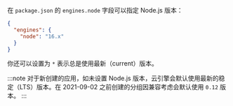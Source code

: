 
在 `package.json` 的 `engines.node` 字段可以指定 Node.js 版本：

```json title='package.json'
{
  "engines": {
    "node": "16.x"
  }
}
```

你还可以设置为 `*` 表示总是使用最新（current）版本。

:::note
<Conditional brand="leancloud">对于新创建的应用，</Conditional>如未设置 Node.js 版本，云引擎会默认使用最新的稳定（LTS）版本。<Conditional brand="leancloud">在 2021-09-02 之前创建的分组因兼容考虑会默认使用 `0.12` 版本。</Conditional>
:::
